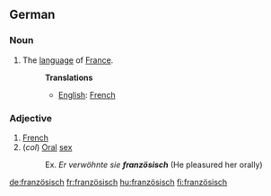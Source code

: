 ==German==
===Noun===
# The [[language]] of [[France]].
#:'''Translations'''
#:*[[English]]: [[French]]

===Adjective===
# [[French]]
# (''col'') [[Oral]] [[sex]]
#:Ex. ''Er verwöhnte sie '''französisch''''' (He pleasured her orally)

[[de:französisch]]
[[fr:französisch]]
[[hu:französisch]]
[[fi:französisch]]